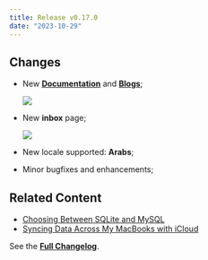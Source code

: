 ```yaml
---
title: Release v0.17.0
date: "2023-10-29"
---
```


## Changes

- New **[Documentation](/docs)** and **[Blogs](/blog)**;

  ![](https://github.com/usememos/memos/assets/24653555/b2c7766f-017a-47eb-8034-dff0e3b0b87f)

- New **inbox** page;

  ![](https://github.com/usememos/memos/assets/24653555/a5489760-1d6a-40e0-89fe-388c242db467)

- New locale supported: **Arabs**;

- Minor bugfixes and enhancements;

## Related Content

- [Choosing Between SQLite and MySQL](https://www.usememos.com/blog/choosing-between-sqlite-and-mysql)
- [Syncing Data Across My MacBooks with iCloud](https://www.usememos.com/blog/syncing-data-with-icloud)

See the **[Full Changelog](https://github.com/usememos/memos/releases/tag/v0.17.0)**.
